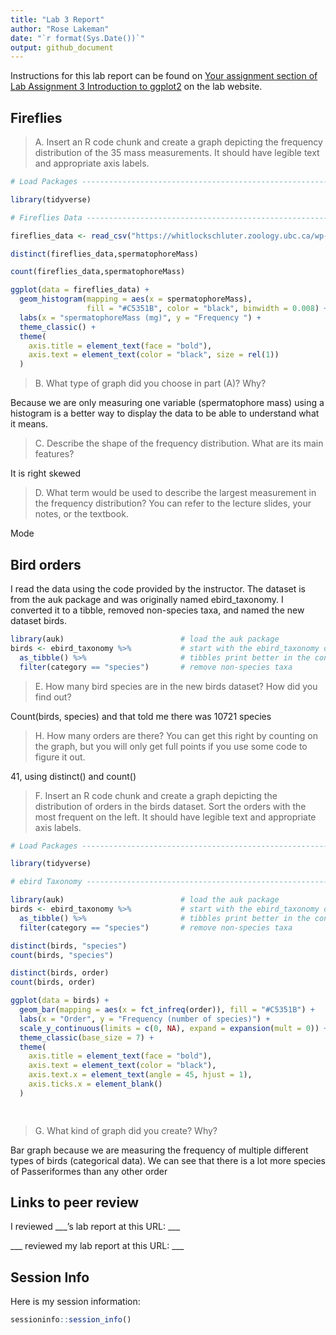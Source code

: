 ```yaml
---
title: "Lab 3 Report"
author: "Rose Lakeman"
date: "`r format(Sys.Date())`"
output: github_document
---
```


Instructions for this lab report can be found on [Your assignment section of Lab Assignment 3 Introduction to ggplot2](https://biol275-msum.github.io/introduction-to-ggplot2.html#your-assignment) on the lab website.

## Fireflies

> A. Insert an R code chunk and create a graph depicting the frequency distribution of the 35 mass measurements. It should have legible text and appropriate axis labels.

```r

# Load Packages ------------------------------------------------------------

library(tidyverse)

# Fireflies Data ----------------------------------------------------------

fireflies_data <- read_csv("https://whitlockschluter.zoology.ubc.ca/wp-content/data/chapter02/chap02q19FireflySpermatophoreMass.csv")

distinct(fireflies_data,spermatophoreMass)

count(fireflies_data,spermatophoreMass)

ggplot(data = fireflies_data) +
  geom_histogram(mapping = aes(x = spermatophoreMass),
                 fill = "#C5351B", color = "black", binwidth = 0.008) +
  labs(x = "spermatophoreMass (mg)", y = "Frequency ") +
  theme_classic() +
  theme(
    axis.title = element_text(face = "bold"),
    axis.text = element_text(color = "black", size = rel(1))
  )


```


> B. What type of graph did you choose in part (A)? Why?

Because we are only measuring one variable (spermatophore mass) using a histogram is a better way to display the data to be able to understand what it means.

> C. Describe the shape of the frequency distribution. What are its main features?

It is right skewed

> D. What term would be used to describe the largest measurement in the frequency distribution? You can refer to the lecture slides, your notes, or the textbook.

Mode

## Bird orders

I read the data using the code provided by the instructor. The dataset is from the auk package and was originally named ebird_taxonomy. I converted it to a tibble, removed non-species taxa, and named the new dataset birds.

```r
library(auk)                          # load the auk package
birds <- ebird_taxonomy %>%           # start with the ebird_taxonomy data
  as_tibble() %>%                     # tibbles print better in the console
  filter(category == "species")       # remove non-species taxa
```

> E. How many bird species are in the new birds dataset? How did you find out?

Count(birds, species) and that told me there was 10721 species

> H. How many orders are there? You can get this right by counting on the graph, but you will only get full points if you use some code to figure it out.

41, using distinct() and count()

> F. Insert an R code chunk and create a graph depicting the distribution of orders in the birds dataset. Sort the orders with the most frequent on the left. It should have legible text and appropriate axis labels.

```r

# Load Packages -----------------------------------------------------------

library(tidyverse)

# ebird Taxonomy ----------------------------------------------------------

library(auk)                          # load the auk package
birds <- ebird_taxonomy %>%           # start with the ebird_taxonomy data
  as_tibble() %>%                     # tibbles print better in the console
  filter(category == "species")       # remove non-species taxa

distinct(birds, "species")
count(birds, "species")

distinct(birds, order)
count(birds, order)

ggplot(data = birds) + 
  geom_bar(mapping = aes(x = fct_infreq(order)), fill = "#C5351B") +
  labs(x = "Order", y = "Frequency (number of species)") +
  scale_y_continuous(limits = c(0, NA), expand = expansion(mult = 0)) +
  theme_classic(base_size = 7) +
  theme(
    axis.title = element_text(face = "bold"),
    axis.text = element_text(color = "black"),
    axis.text.x = element_text(angle = 45, hjust = 1),
    axis.ticks.x = element_blank()
  )

                         
```


> G. What kind of graph did you create? Why?

Bar graph because we are measuring the frequency of multiple different types of birds (categorical data). We can see that there is a lot more species of Passeriformes than any other order

## Links to peer review

I reviewed \_\_\_'s lab report at this URL: \_\_\_

\_\_\_ reviewed my lab report at this URL: \_\_\_

## Session Info

Here is my session information:

```r
sessioninfo::session_info()
```
